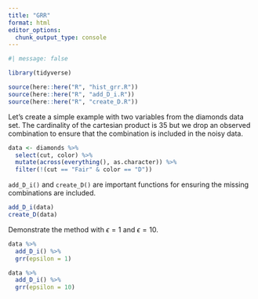 ```yaml
---
title: "GRR"
format: html
editor_options: 
  chunk_output_type: console
---
```


```r
#| message: false

library(tidyverse)

source(here::here("R", "hist_grr.R"))
source(here::here("R", "add_D_i.R"))
source(here::here("R", "create_D.R"))

```

Let's create a simple example with two variables from the diamonds data set. The cardinality of the cartesian product is 35 but we drop an observed combination to ensure that the combination is included in the noisy data. 

```r
data <- diamonds %>%
  select(cut, color) %>%
  mutate(across(everything(), as.character)) %>%
  filter(!(cut == "Fair" & color == "D"))

```

`add_D_i()` and `create_D()` are important functions for ensuring the missing combinations are included. 

```r
add_D_i(data)
create_D(data)


```

Demonstrate the method with $\epsilon = 1$ and $\epsilon = 10$.

```r
data %>%
  add_D_i() %>%
  grr(epsilon = 1)

data %>%
  add_D_i() %>%
  grr(epsilon = 10)

```
